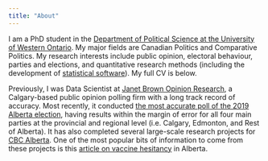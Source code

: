 ```yaml
---
title: "About"
---
```



I am a PhD student in the [Department of Political Science at the University of Western Ontario](https://politicalscience.uwo.ca/index.html). My major fields are Canadian Politics and Comparative Politics. My research interests include public opinion, electoral behaviour, parties and elections, and quantitative research methods (including the development of [statistical software](https://github.com/jb-santos/svyEffects)). My full CV is below.

Previously, I was Data Scientist at [Janet Brown Opinion Research](http://planetjanet.ca/), a Calgary-based public opinion polling firm with a long track record of accuracy. Most recently, it conducted [the most accurate poll of the 2019 Alberta election](https://static.wixstatic.com/media/586d9d_ff795606f0704167b187ac7585e06c33~mv2.png/v1/fill/w_992,h_815,al_c,q_90,usm_0.66_1.00_0.01,enc_auto/586d9d_ff795606f0704167b187ac7585e06c33~mv2.png), having results within the margin of error for all four main parties at the provincial and regional level (i.e. Calgary, Edmonton, and Rest of Alberta). It has also completed several large-scale research projects for [CBC Alberta](https://www.planetjanet.ca/special-projects). One of the most popular bits of information to come from these projects is this [article on vaccine hesitancy](https://www.cbc.ca/news/canada/calgary/road-ahead-poll-alberta-covid-vaccine-hesitant-1.6024067) in Alberta.

